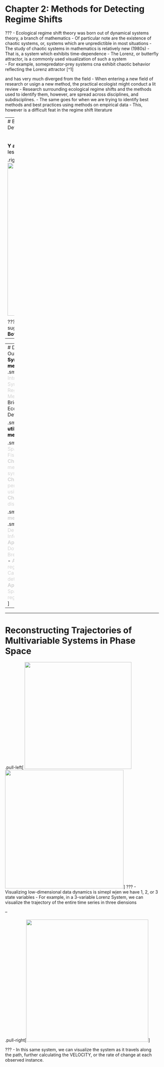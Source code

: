 # Chapter 2: Methods for Detecting Regime Shifts <!--ch2 background of RS theory -->


???
- Ecological regime shift theory was born out of dynamical systems theory, a branch of mathematics
- Of particular note are the existence of chaotic systems, or, systems which are unpredictible in most situations
- The study of chaotic systems in mathematics is relatively new (1980s)
- That is, a system which exhibits time-dependence
- The Lorenz, or butterfly attractor, is a commonly used visualization of such a system  
- For example, somepredator-prey systems cna exhibit chaotic behavior reflecting the Lorenz attractor [^1]

and has very much diverged from the field
- When entering a new field of research or usign a new method, the practical ecologist might conduct a lit review
- Research surrounding ecological regime shifts and the methods used to identify them, however, are spread across disciplines, and subdisciplines.
- The same goes for when we are trying to identify best methods and best practices using methods on empirical data
- This, however is a difficult feat in the regime shift literature


---
# Bibliographic Analysis to Identify Themes in Ecological Regime Shift Development <!--results: themes --> 
.left-column[.medium[<font color="black">
__X axis__: importance to field<br><br><br>
__Y axis__: <br>
less to more developed
]] </font>

.right-column[<img src="figures/thematicMaps_keywords.png" width="500">]

???
- __Top panel__ (Author keys): 
  - no clear themes identified
  - "dynamic" suggested, but many papers don't refer to dynamical systems theory...
- __Bottom panel__ (WOS keys):
  - 
---
#  Dissertation Themes & Outline<!--OUTLINE: HIGHLIGHT CH 2-->
.small[<font color="black"><b><u>Theme 1</u>: Synthesize and review methods and literature</b></font>]
.smaller[
- <font color="lightgrey"><b>Chapter 1 & 8</b>: Introduction to and Synthesis of the State of Regime Detection Measures</font>
- __Chapter 2__: A Brief Overview of the Ecological Regime Detection Methods
]

.small[<font color="black"><b> <u>Theme 2</u>: Test the utility and efficacy of methods</b></font>]

.smaller[
- <font color="lightgrey"><b>Chapter 4</b>: Spatial application of Fisher Information</font>
- <font color="lightgrey"><b>Chapter 5</b>: Proposed method: velocity (*v*) of  system  trajectory </font>
- <font color="lightgrey"><b>Chapter 6</b>: Relative performance of methods using resampling </font>
- <font color="lightgrey"><b>Chapter 7</b>: Body mass distributions application</font>
]

.small[<font color="lightgrey"><b> <u>Theme 3</u>: Improve method accessibility</b></font>]
.smaller[
- <font color="lightgrey"><b>Chapter 3</b>: Deconstructing Fisher Information calculation </font>
- <font color="lightgrey"><b>Appendix A</b>: bbsAssistant. Download and manipulate Breeding Bird Survey data </font>
- <font color="lightgrey"><b>Appendix B</b>: regimeDetectionMeasures. Calculate multiple regime detection measures</font>
- <font color="lightgrey"><b>Appendix C</b>: bbsRDM. Spatial application of regimeDetectionMeasures </font>
]

---

---


# Reconstructing Trajectories of Multivariable Systems in Phase Space <!--begin CH5-->

.pull-left[
<img src="figures/lorenz3D_timeseries.png" width="350"><br>
<img src="figures/lorenz3D.png" width="388">
]
???
- Visualizing low-dimensional data dynamics is simepl wjen we have 1, 2, or 3 state variables
- For example, in a 3-variable Lorenz System, we can visualize the trajectory of the entire time series in three diensions

--
<br><br>
.pull-right[<img src="https://upload.wikimedia.org/wikipedia/commons/1/13/A_Trajectory_Through_Phase_Space_in_a_Lorenz_Attractor.gif" width="400">]

???
- In this same system, we can visualize the system as it travels along the path, further calculating the VELOCITY, or the rate of change at each observed instance. 

